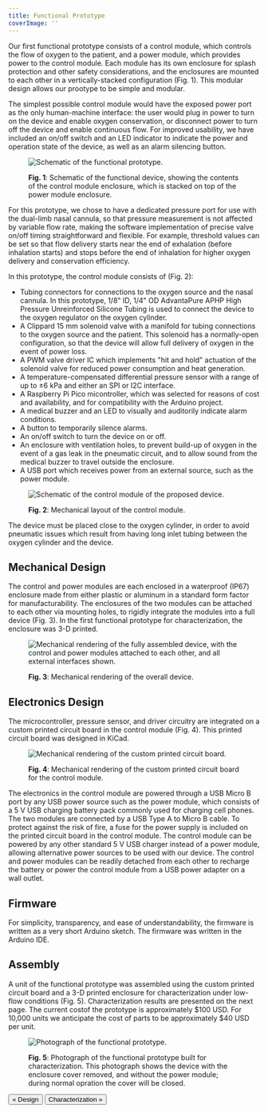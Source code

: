 ```yaml
---
title: Functional Prototype
coverImage: ''
---
```


Our first functional prototype consists of a control module, which controls the flow of oxygen to the patient, and a power module, which provides power to the control module. Each module has its own enclosure for splash protection and other safety considerations, and the enclosures are mounted to each other in a vertically-stacked configuration (Fig. 1). This modular design allows our prootype to be simple and modular.

The simplest possible control module would have the exposed power port as the only human-machine interface: the user would plug in power to turn on the device and enable oxygen conservation, or disconnect power to turn off the device and enable continuous flow. For improved usability, we have included an on/off switch and an LED indicator to indicate the power and operation state of the device, as well as an alarm silencing button.

<figure>

![Schematic of the functional prototype.](/uploads/modularity-schematic.jpg)

<figcaption>

**Fig. 1**: Schematic of the functional device, showing the contents of the control module enclosure, which is stacked on top of the power module enclosure.

</figcaption>
</figure>

For this prototype, we chose to have a dedicated pressure port for use with the dual-limb nasal cannula, so that pressure  measurement is not affected by variable flow rate, making the software implementation of precise valve on/off timing straightforward and flexible. For example, threshold values can be set so that flow delivery starts near the end of exhalation (before inhalation starts) and stops before the end of inhalation for higher oxygen delivery and conservation efficiency.

In this prototype, the control module consists of (Fig. 2):

* Tubing connectors for connections to the oxygen source and the nasal cannula. In this prototype, 1/8" ID, 1/4" OD AdvantaPure APHP High Pressure Unreinforced Silicone Tubing is used to connect the device to the oxygen regulator on the oxygen cylinder.
* A Clippard 15 mm solenoid valve with a manifold for tubing connections to the oxygen source and the patient. This solenoid has a normally-open configuration, so that the device will allow full delivery of oxygen in the event of power loss.
* A PWM valve driver IC which implements "hit and hold" actuation of the solenoid valve for reduced power consumption and heat generation.
* A temperature-compensated differential pressure sensor with a range of up to ±6 kPa and either an SPI or I2C interface.
* A Raspberry Pi Pico micontroller, which was selected for reasons of cost and availability, and for compatibility with the Arduino project.
* A medical buzzer and an LED to visually and auditorily indicate alarm conditions.
* A button to temporarily silence alarms.
* An on/off switch to turn the device on or off.
* An enclosure with ventilation holes, to prevent build-up of oxygen in the event of a gas leak in the pneumatic circuit, and to allow sound from the medical buzzer to travel outside the enclosure.
* A USB port which receives power from an external source, such as the power module.

<figure>

![Schematic of the control module of the proposed device.](/uploads/detailed-schematic.jpg)

<figcaption>

**Fig. 2**: Mechanical layout of the control module.

</figcaption>
</figure>

The device must be placed close to the oxygen cylinder, in order to avoid pneumatic issues which result from having long inlet tubing between the oxygen cylinder and the device.

## Mechanical Design

The control and power modules are each enclosed in a waterproof (IP67) enclosure made from either plastic or aluminum in a standard form factor for manufacturability. The enclosures of the two modules can be attached to each other via mounting holes, to rigidly integrate the modules into a full device (Fig. 3). In the first functional prototype for characterization, the enclosure was 3-D printed.

<figure>

![Mechanical rendering of the fully assembled device, with the control and power modules attached to each other, and all external interfaces shown.](/uploads/overall-render.jpg)

<figcaption>

**Fig. 3**: Mechanical rendering of the overall device.

</figcaption>
</figure>

## Electronics Design

The microcontroller, pressure sensor, and driver circuitry are integrated on a custom printed circuit board in the control module (Fig. 4). This printed circuit board was designed in KiCad.

<figure>

![Mechanical rendering of the custom printed circuit board.](/uploads/pcb-render.jpg)

<figcaption>

**Fig. 4**: Mechanical rendering of the custom printed circuit board for the control module.

</figcaption>
</figure>

The electronics in the control module are powered through a USB Micro B port by any USB power source such as the power module, which consists of a 5 V USB charging battery pack commonly used for charging cell phones. The two modules are connected by a USB Type A to Micro B cable. To protect against the risk of fire, a fuse for the power supply is included on the printed circuit board in the control module. The control module can be powered by any other standard 5 V USB charger instead of a power module, allowing alternative power sources to be used with our device. The control and power modules can be readily detached from each other to recharge the battery or power the control module from a USB power adapter on a wall outlet.

## Firmware

For simplicity, transparency, and ease of understandability, the firmware is written as a very short Arduino sketch. The firmware was written in the Arduino IDE.

## Assembly

A unit of the functional prototype was assembled using the custom printed circuit board and a 3-D printed enclosure for characterization under low-flow conditions (Fig. 5). Characterization results are presented on the next page. The current costof the prototype is approximately $100 USD. For 10,000 units we anticipate the cost of parts to be approximately $40 USD per unit.

<figure>

![Photograph of the functional prototype.](/uploads/assembled-photo.jpg)

<figcaption>

**Fig. 5**: Photograph of the functional prototype built for characterization. This photograph shows the device with the enclosure cover removed, and without the power module; during normal opration the cover will be closed.

</figcaption>
</figure>

[<Button>« Design</Button>](design) [<Button>Characterization »</Button>](characterization)
